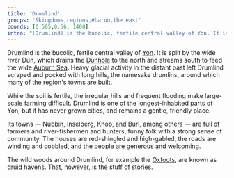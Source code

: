 ```yaml
---
title: 'Drumlind'
groups: '&kingdoms,regions,#baron,the east'
coords: [0.505,0.56, 1400]
intro: "[Drumlind] is the bucolic, fertile central valley of Yon. It is home to farming towns, winding lanes, the floodplains of the Dun, and a funny people with a strong sense of community."
---
```


Drumlind is the bucolic, fertile central valley of [Yon](). It is split by the wide river Dun, which drains the [Dunhole]() to the north and streams south to feed the wide [Auburn Sea](). Heavy glacial activity in the distant past left Drumlind scraped and pocked with long hills, the namesake drumlins, around which many of the region's towns are built.

While the soil is fertile, the irregular hills and frequent flooding make large-scale farming difficult. Drumlind is one of the longest-inhabited parts of Yon, but it has never grown cities, and remains a gentle, friendly place.

Its towns &mdash; Nubbin, Inselberg, Knob, and Burl, among others &mdash; are full of farmers and river-fishermen and hunters, funny folk with a strong sense of community. The houses are red-shingled and high-gabled, the roads are winding and cobbled, and the people are generous and welcoming.

The wild woods around Drumlind, for example the [Oxfoots](mountains#the-pineteeth), are known as [druid](druids) havens. That, however, is the stuff of [stories](baron).